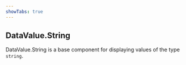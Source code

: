 ```yaml
---
showTabs: true
---
```


## DataValue.String

DataValue.String is a base component for displaying values of the type `string`.
